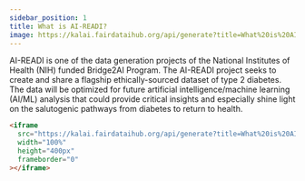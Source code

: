 ```yaml
---
sidebar_position: 1
title: What is AI-READI?
image: https://kalai.fairdataihub.org/api/generate?title=What%20is%20AI-READI%3F&description=&app=ai-readi&org=ai-readi
---
```


AI-READI is one of the data generation projects of the National Institutes of Health (NIH) funded Bridge2AI Program.
The AI-READI project seeks to create and share a flagship ethically-sourced dataset of type 2 diabetes.
The data will be optimized for future artificial intelligence/machine learning (AI/ML) analysis that could provide critical insights and especially shine light on the salutogenic pathways from diabetes to return to health.

```html
<iframe
  src="https://kalai.fairdataihub.org/api/generate?title=What%20is%20AI-READI%3F&description=&app=ai-readi&org=ai-readi"
  width="100%"
  height="400px"
  frameborder="0"
></iframe>
```


<PageFeedback />
